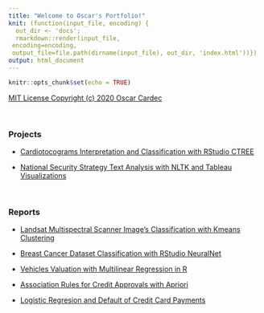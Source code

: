 ```yaml
---
title: "Welcome to Oscar's Portfolio!"
knit: (function(input_file, encoding) {
  out_dir <- 'docs';
  rmarkdown::render(input_file,
 encoding=encoding,
 output_file=file.path(dirname(input_file), out_dir, 'index.html'))})
output: html_document
---
```

```r
knitr::opts_chunk$set(echo = TRUE)
```
[MIT License
Copyright (c) 2020 Oscar Cardec](https://github.com/ocardec/ocardec.github.io/blob/master/front_page/LICENSE)

<br/>

### Projects

- [Cardiotocograms Interpretation and Classification with RStudio CTREE](https://github.com/ocardec/ocardec.github.io/blob/master/CTREE/CTREE_RMarkdown.html)

- [National Security Strategy Text Analysis with NLTK and Tableau Visualizations](https://github.com/ocardec/ocardec.github.io/blob/master/text_analysis/README.html)

<br/>

### Reports

- [Landsat Multispectral Scanner Image's Classification with Kmeans Clustering](https://github.com/ocardec/ocardec.github.io/blob/master/reports/Unsupervised%20Learning%20w%20Kmeans.pdf)

- [Breast Cancer Dataset Classification with RStudio NeuralNet](https://github.com/ocardec/ocardec.github.io/blob/master/reports/Neural%20Networks%20in%20R.pdf)

- [Vehicles Valuation with Multilinear Regression in R](https://github.com/ocardec/ocardec.github.io/blob/master/reports/Multiple%20Linear%20Regression.pdf)

- [Association Rules for Credit Approvals with Apriori](https://github.com/ocardec/ocardec.github.io/blob/master/reports/Association%20w%20Apriori.pdf)

- [Logistic Regresion and Default of Credit Card Payments](https://github.com/ocardec/ocardec.github.io/blob/master/reports/Logistic%20Regression.pdf)

